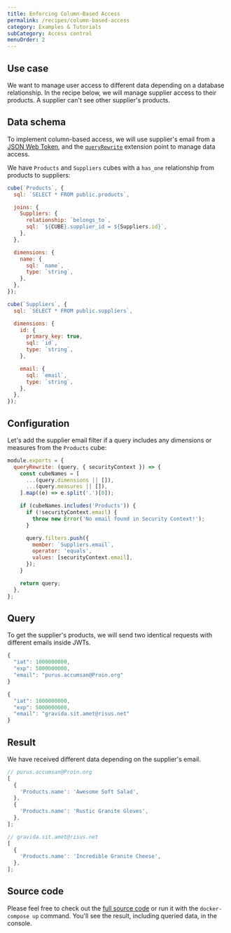 ```yaml
---
title: Enforcing Column-Based Access
permalink: /recipes/column-based-access
category: Examples & Tutorials
subCategory: Access control
menuOrder: 2
---
```


## Use case

We want to manage user access to different data depending on a database
relationship. In the recipe below, we will manage supplier access to their
products. A supplier can't see other supplier's products.

## Data schema

To implement column-based access, we will use supplier's email from a
[JSON Web Token](https://cube.dev/docs/security), and the
[`queryRewrite`](https://cube.dev/docs/security/context#using-query-rewrite)
extension point to manage data access.

We have `Products` and `Suppliers` cubes with a `has_one` relationship from
products to suppliers:

```javascript
cube(`Products`, {
  sql: `SELECT * FROM public.products`,

  joins: {
    Suppliers: {
      relationship: `belongs_to`,
      sql: `${CUBE}.supplier_id = ${Suppliers.id}`,
    },
  },

  dimensions: {
    name: {
      sql: `name`,
      type: `string`,
    },
  },
});
```

```javascript
cube(`Suppliers`, {
  sql: `SELECT * FROM public.suppliers`,

  dimensions: {
    id: {
      primary_key: true,
      sql: `id`,
      type: `string`,
    },

    email: {
      sql: `email`,
      type: `string`,
    },
  },
});
```

## Configuration

Let's add the supplier email filter if a query includes any dimensions or
measures from the `Products` cube:

```javascript
module.exports = {
  queryRewrite: (query, { securityContext }) => {
    const cubeNames = [
      ...(query.dimensions || []),
      ...(query.measures || []),
    ].map((e) => e.split('.')[0]);

    if (cubeNames.includes('Products')) {
      if (!securityContext.email) {
        throw new Error('No email found in Security Context!');
      }

      query.filters.push({
        member: `Suppliers.email`,
        operator: 'equals',
        values: [securityContext.email],
      });
    }

    return query;
  },
};
```

## Query

To get the supplier's products, we will send two identical requests with
different emails inside JWTs.

```javascript
{
  "iat": 1000000000,
  "exp": 5000000000,
  "email": "purus.accumsan@Proin.org"
}
```

```javascript
{
  "iat": 1000000000,
  "exp": 5000000000,
  "email": "gravida.sit.amet@risus.net"
}
```

## Result

We have received different data depending on the supplier's email.

```javascript
// purus.accumsan@Proin.org
[
  {
    'Products.name': 'Awesome Soft Salad',
  },
  {
    'Products.name': 'Rustic Granite Gloves',
  },
];
```

```javascript
// gravida.sit.amet@risus.net
[
  {
    'Products.name': 'Incredible Granite Cheese',
  },
];
```

## Source code

Please feel free to check out the
[full source code](https://github.com/cube-js/cube/tree/master/examples/recipes/column-based-access)
or run it with the `docker-compose up` command. You'll see the result, including
queried data, in the console.
